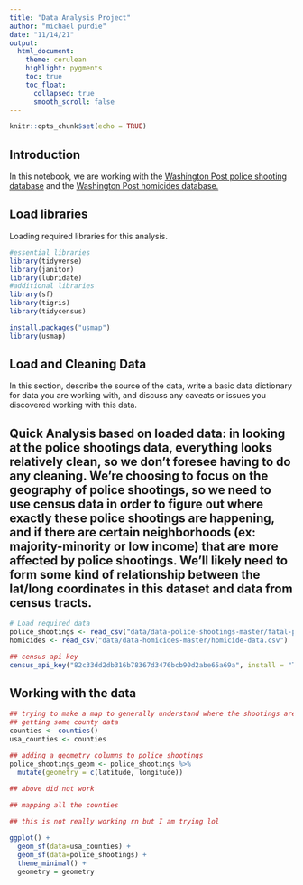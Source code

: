 ```yaml
---
title: "Data Analysis Project"
author: "michael purdie"
date: "11/14/21"
output:
  html_document:
    theme: cerulean
    highlight: pygments
    toc: true
    toc_float:
      collapsed: true
      smooth_scroll: false
---
```


```r
knitr::opts_chunk$set(echo = TRUE)
```

## Introduction 

In this notebook, we are working with the [Washington Post police shooting database](https://github.com/washingtonpost/data-police-shootings) and the [Washington Post homicides database.](https://github.com/washingtonpost/data-homicides)

## Load libraries

Loading required libraries for this analysis.

```r
#essential libraries
library(tidyverse)
library(janitor)
library(lubridate)
#additional libraries 
library(sf)
library(tigris)
library(tidycensus)

install.packages("usmap")
library(usmap)

```

## Load and Cleaning Data

In this section, describe the source of the data, write a basic data dictionary for data you are working with, and discuss any caveats or issues you discovered working with this data. 

## Quick Analysis based on loaded data: in looking at the police shootings data, everything looks relatively clean, so we don't foresee having to do any cleaning. We're choosing to focus on the geography of police shootings, so we need to use census data in order to figure out where exactly these police shootings are happening, and if there are certain neighborhoods (ex: majority-minority or low income) that are more affected by police shootings. We'll likely need to form some kind of relationship between the lat/long coordinates in this dataset and data from census tracts. 

```r
# Load required data
police_shootings <- read_csv("data/data-police-shootings-master/fatal-police-shootings-data.csv")
homicides <- read_csv("data/data-homicides-master/homicide-data.csv")

## census api key
census_api_key("82c33dd2db316b78367d3476bcb90d2abe65a69a", install = "TRUE", overwrite = TRUE)


```

## Working with the data 

``` r
## trying to make a map to generally understand where the shootings are
## getting some county data
counties <- counties() 
usa_counties <- counties 

## adding a geometry columns to police shootings
police_shootings_geom <- police_shootings %>%
  mutate(geometry = c(latitude, longitude))

## above did not work 
 
## mapping all the counties

## this is not really working rn but I am trying lol

ggplot() + 
  geom_sf(data=usa_counties) + 
  geom_sf(data=police_shootings) +
  theme_minimal() +
  geometry = geometry

```
